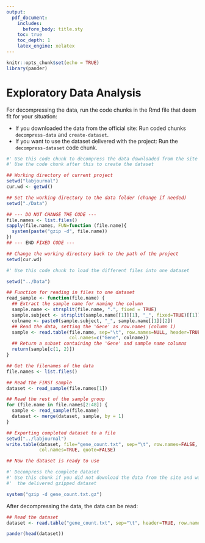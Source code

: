 ```yaml
---
output:
  pdf_document:
    includes:
      before_body: title.sty
    toc: true
    toc_depth: 1
    latex_engine: xelatex
---
```

```r
knitr::opts_chunk$set(echo = TRUE)
library(pander)
```
\newpage
# Exploratory Data Analysis
For decompressing the data, run the code chunks in the Rmd file that deem fit for your situation:

* If you downloaded the data from the official site: Run coded chunks `decompress-data` and `create-dataset`.
* If you want to use the dataset delivered with the project: Run the `decompress-dataset` code chunk.

```r
#' Use this code chunk to decompress the data downloaded from the site
#' Use the code chunk after this to create the dataset

## Working directory of current project
setwd("labjournal")
cur.wd <- getwd()

## Set the working directory to the data folder (change if needed)
setwd("./Data")

## --- DO NOT CHANGE THE CODE ---
file.names <- list.files()
sapply(file.names, FUN=function (file.name){
  system(paste("gzip -d", file.name))
})
## --- END FIXED CODE ---

## Change the working directory back to the path of the project
setwd(cur.wd)
```


```r
#' Use this code chunk to load the different files into one dataset

setwd("../Data")

## Function for reading in files to one dataset
read_sample <- function(file.name) {
  ## Extract the sample name for naming the column
  sample.name <- strsplit(file.name, ".", fixed = TRUE)
  sample.subject <- strsplit(sample.name[[1]][1], "_", fixed=TRUE)[[1]][2]
  colname <- paste0(sample.subject, "_", sample.name[[1]][2])
  ## Read the data, setting the 'Gene' as row.names (column 1)
  sample <- read.table(file.name, sep="\t", row.names=NULL, header=TRUE,
                       col.names=c("Gene", colname))
  ## Return a subset containing the 'Gene' and sample name columns
  return(sample[c(1, 2)])
}

## Get the filenames of the data
file.names <- list.files()

## Read the FIRST sample
dataset <- read_sample(file.names[1])

## Read the rest of the sample group
for (file.name in file.names[2:48]) {
  sample <- read_sample(file.name)
  dataset <- merge(dataset, sample, by = 1)
}

## Exporting completed dataset to a file
setwd("../labjournal")
write.table(dataset, file="gene_count.txt", sep="\t", row.names=FALSE,
            col.names=TRUE, quote=FALSE)

## Now the dataset is ready to use
```


```r
#' Decompress the complete dataset
#' Use this chunk if you did not download the data from the site and want to use
#'  the delivered gzipped dataset

system("gzip -d gene_count.txt.gz")
```

After decompressing the data, the data can be read:
```r
## Read the dataset
dataset <- read.table("gene_count.txt", sep="\t", header=TRUE, row.names=1)

pander(head(dataset))
```
